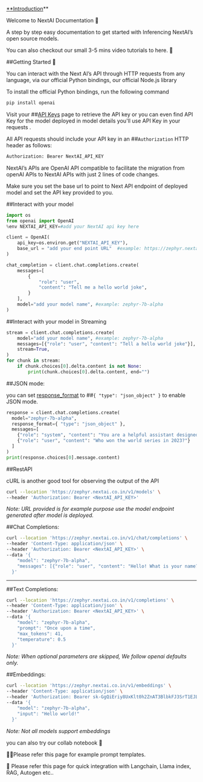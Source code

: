 [**Introduction](https://app.nextai.co.in)** 

Welcome to NextAI Documentation 🎉

A step by step easy documentation to get started with Inferencing NextAI’s open source models.

You can also checkout our small 3-5 mins video tutorials to here. 🚀

##Getting Started 📑

You can interact with the Next AI’s API through HTTP requests from any language, via our official Python bindings, our official Node.js library

To install the official Python bindings, run the following command

```python
pip install openai
```

Visit your ##[API Keys](https://app.nextai.co.in) page to retrieve the API key or you can even find API Key for the model deployed in model details you'll use API Key in your requests .

All API requests should include your API key in an ##`Authorization` HTTP header as follows:

```python
Authorization: Bearer NextAI_API_KEY
```

NextAI’s APIs are OpenAI API compatible to facilitate the migration from openAI APIs to NextAI APIs with just 2 lines of code changes.

Make sure you set the base url to point to Next API endpoint of deployed model and set the API key provided to you.

##Interact with your model

```python
import os
from openai import OpenAI
%env NEXTAI_API_KEY=#add your NextAI api key here

client = OpenAI(
    api_key=os.environ.get("NEXTAI_API_KEY"),
    base_url = "add your end point URL"  #example: https://zephyr.nextai.co.in/v1
)

chat_completion = client.chat.completions.create(
    messages=[
        {
            "role": "user",
            "content": "Tell me a hello world joke",
        }
    ],
    model="add your model name", #example: zephyr-7b-alpha
)

```

##Interact with your model in Streaming

```python
stream = client.chat.completions.create(
    model="add your model name", #example: zephyr-7b-alpha
    messages=[{"role": "user", "content": "Tell a hello world joke"}],
    stream=True,
)
for chunk in stream:
    if chunk.choices[0].delta.content is not None:
        print(chunk.choices[0].delta.content, end="")

```

##JSON mode:

you can set [response_format](https://platform.openai.com/docs/api-reference/chat/create#chat-create-response_format) to ##`{ "type": "json_object" }` to enable JSON mode.

```python
response = client.chat.completions.create(
  model="zephyr-7b-alpha",
  response_format={ "type": "json_object" },
  messages=[
    {"role": "system", "content": "You are a helpful assistant designed to output JSON."},
    {"role": "user", "content": "Who won the world series in 2023?"}
  ]
)
print(response.choices[0].message.content)
```

##RestAPI

cURL is another good tool for observing the output of the API

```bash
curl --location 'https://zephyr.nextai.co.in/v1/models' \ 
--header 'Authorization: Bearer <NextAI_API_KEY>'
```

*Note: URL provided is for example purpose use the model endpoint generated after model is deployed.*

##Chat Completions:

```bash
curl --location 'https://zephyr.nextai.co.in/v1/chat/completions' \
--header 'Content-Type: application/json' \
--header 'Authorization: Bearer <NextAI_API_KEY>' \
--data '{
    "model": "zephyr-7b-alpha",
    "messages": [{"role": "user", "content": "Hello! What is your name?"}]
  }'
```

---

##Text Completions:

```bash
curl --location 'https://zephyr.nextai.co.in/v1/completions' \
--header 'Content-Type: application/json' \
--header 'Authorization: Bearer <NextAI_API_KEY>' \
--data '{
    "model": "zephyr-7b-alpha",
    "prompt": "Once upon a time",
    "max_tokens": 41,
    "temperature": 0.5
  }'
```

*Note: When optional parameters are skipped, We follow openai defaults only.*

##Embeddings:

```bash
curl --location 'https://zephyr.nextai.co.in/v1/embeddings' \
--header 'Content-Type: application/json' \
--header 'Authorization: Bearer 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' \
--data '{
    "model": "zephyr-7b-alpha",
    "input": "Hello world!"
  }'
```

*Note: Not all models support embeddings*

you can also try our collab notebook 📔

🧑‍💻Please refer this page for example prompt templates.

🦙 Please refer this page for quick integration with Langchain, Llama index, RAG, Autogen etc..